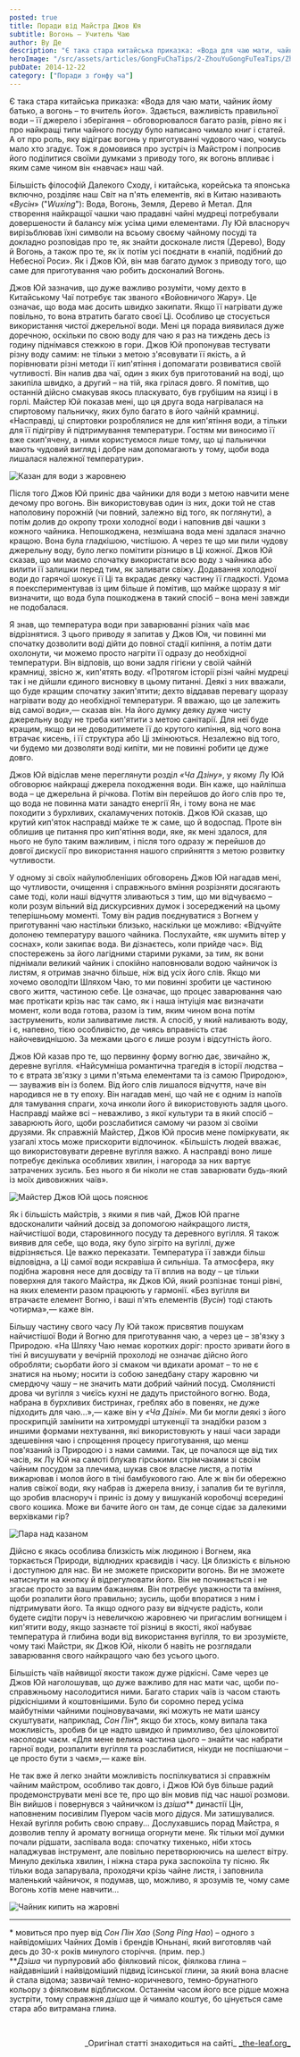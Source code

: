 ```yaml
---
posted: true
title: Поради від Майстра Джов Юя
subtitle: Вогонь – Учитель Чаю
author: Ву Де
description: "Є така стара китайська приказка: «Вода для чаю мати, чайник йому батько, а вогонь – то вчитель його»."
heroImage: "/src/assets/articles/GongFuChaTips/2-ZhouYuGongFuTeaTips/ZhouYu1.jpg"
pubDate: 2014-12-22
category: ["Поради з ґонфу ча"]
---
```



Є така стара китайська приказка: «Вода для чаю мати, чайник йому батько, а вогонь – то вчитель його». Здається, важливість правильної води – її джерело і зберігання – обговорювалося багато разів, рівно як і про найкращі типи чайного посуду було написано чимало книг і статей. А от про роль, яку відіграє вогонь у приготуванні чудового чаю, чомусь мало хто згадує. Тож я домовився про зустріч із Майстром і попросив його поділитися своїми думками з приводу того, як вогонь впливає і яким саме чином він «навчає» наш чай.

Більшість філософій Далекого Сходу, і китайська, корейська та японська включно, розділяє наш Світ на п'ять елементів, які в Китаю називають «_Вусін_» ("_Wuxing_"): Вода, Вогонь, Земля, Дерево й Метал. Для створення найкращої чашки чаю прадавні чайні мудреці потребували довершености й балансу між усіма цими елементами. Лу Юй власноруч вирізьблював їхні символи на всьому своєму чайному посуді та докладно розповідав про те, як знайти досконале листя (Дерево), Воду й Вогонь, а також про те, як їх потім усі поєднати в «напій, подібний до Небесної Роси». Як і Джов Юй, він мав багато думок з приводу того, що саме для приготування чаю робить досконалий Вогонь.

Джов Юй зазначив, що дуже важливо розуміти, чому дехто в Китайському Чаї потребує так званого «Войовничого Жару». Це означає, що вода має досить швидко закипати. Якщо її нагрівати дуже повільно, то вона втратить багато своєї Ці. Особливо це стосується використання чистої джерельної води. Мені ця порада виявилася дуже доречною, оскільки по свою воду для чаю я раз на тиждень десь із годину піднімався стежкою в гори. Джов Юй пропонував тестувати різну воду самим: не тільки з метою з'ясовувати її якість, а й порівнювати різні методи її кип'ятіння і допомагати розвиватися своїй чутливості. Він налив два чаї, один з яких був приготований на воді, що закипіла швидко, а другий – на тій, яка грілася довго. Я помітив, що останній дійсно смакував якось пласкувато, був грубішим на язиці і в горлі. Майстер Юй показав мені, що ця друга вода нагрівалася на спиртовому пальничку, яких було багато в його чайній крамниці. «Насправді, ці спиртовки розроблялися не для кип'ятіння води, а тільки для її підігріву й підтримування температури. Гостям ми виносимо її вже скип'ячену, а ними користуємося лише тому, що ці пальнички мають чудовий вигляд і добре нам допомагають у тому, щоби вода лишалася належної температури».

<img class="float-left" src={Image1.src} alt="Казан для води з жаровнею" />

Після того Джов Юй приніс два чайники для води з метою навчити мене дечому про вогонь. Він використовував один із них, доки той не став наполовину порожній (чи повний, залежно від того, як поглянути), а потім долив до окропу трохи холодної води і наповнив дві чашки з кожного чайника. Непошкоджена, незмішана вода мені здалася значно кращою. Вона була гладкішою, чистішою. А через те що ми пили чудову джерельну воду, було легко помітити різницю в Ці кожної. Джов Юй сказав, що ми маємо спочатку використати всю воду з чайника або вилити її залишки перед тим, як заливати свіжу. Додавання холодної води до гарячої шокує її Ці та вкрадає деяку частину її гладкості. Удома я поекспериментував із цим більше й помітив, що майже щоразу я міг визначити, що вода була пошкоджена в такий спосіб – вона мені завжди не подобалася.

Я знав, що температура води при заварюванні різних чаїв має відрізнятися. З цього приводу я запитав у Джов Юя, чи повинні ми спочатку дозволити воді дійти до повної стадії кипіння, а потім дати охолонути, чи можемо просто нагріти її одразу до необхідної температури. Він відповів, що вони задля гігієни у своїй чайній крамниці, звісно ж, кип'ятять воду. «Протягом історії різні чайні мудреці так і не дійшли єдиного висновку в цьому питанні. Деякі з них вважали, що буде кращим спочатку закип'ятити; дехто віддавав перевагу щоразу нагрівати воду до необхідної температури. Я вважаю, що це залежить від самої води»,— сказав він. На його думку деяку дуже чисту джерельну воду не треба кип'ятити з метою санітарії. Для неї буде кращим, якщо ви не доводитимете її до крутого кипіння, від чого вона втрачає кисень, і її структура або Ці змінюються. Незалежно від того, чи будемо ми дозволяти воді кипіти, ми не повинні робити це дуже довго.

Джов Юй відіслав мене переглянути розділ _«Ча Дзіну»_, у якому Лу Юй обговорює найкращі джерела походження води. Він каже, що найліпша вода – це джерельна й річкова. Потім він перейшов до його слів про те, що вода не повинна мати занадто енергії Ян, і тому вона не має походити з бурхливих, скаламучених потоків. Джов Юй сказав, що крутий кип'яток насправді майже те ж саме, що й водоспад. Проте він облишив це питання про кип'ятіння води, яке, як мені здалося, для нього не було таким важливим, і після того одразу ж перейшов до довгої дискусії про використання нашого сприйняття з метою розвитку чутливости.

У одному зі своїх найулюбленіших обговорень Джов Юй нагадав мені, що чутливости, очищення і справжнього вміння розрізняти досягають саме тоді, коли наші відчуття зливаються з тим, що ми відчуваємо – коли розум вільний від дискурсивних думок і зосереджений на цьому теперішньому моменті. Тому він радив поєднуватися з Вогнем у приготуванні чаю настільки близько, наскільки це можливо: «Відчуйте долонею температуру вашого чайника. Послухайте, «як шумить вітер у соснах», коли закипає вода. Ви дізнаєтесь, коли прийде час». Від спостережень за його лагідними старими руками, за тим, як вони піднімали великий чайник і спокійно наповнювали водою чайничок із листям, я отримав значно більше, ніж від усіх його слів. Якщо ми хочемо оволодіти Шляхом Чаю, то ми повинні зробити це частиною свого життя, частиною себе. Це означає, що процес заварювання чаю має протікати крізь нас так само, як і наша інтуіція має визначати момент, коли вода готова, разом із тим, яким чином вона потім заструменить, коли заливатиме листя. А спосіб, у який наливають воду, і є, напевно, тією особливістю, де чиясь вправність стає найочевиднішою. За межами цього є лише розум і відсутність його.

Джов Юй казав про те, що первинну форму вогню дає, звичайно ж, деревне вугілля. «Найсумніша романтична трагедія в історії людства – то є втрата зв'язку з цими п'ятьма елементами та із самою Природою»,— зауважив він із болем. Від його слів лишалося відчуття, наче він народився не в ту епоху. Він нагадав мені, що чай не є одним із напоїв для тамування спраги, хоча инколи його й використовують задля цього. Насправді майже всі – неважливо, з якої культури та в який спосіб – заварюють його, щоби розслабитися самому чи разом зі своїми друзями. Як справжній Майстер, Джов Юй просив мене поміркувати, як узагалі хтось може прискорити відпочинок. «Більшість людей вважає, що використовувати деревне вугілля важко. А насправді воно лише потребує декілька особливих хвилин, і нагорода за них вартує затрачених зусиль. Без нього я би ніколи не став заварювати будь-який із моїх дивовижних чаїв».

<img class="align-center" src={Image2.src} alt="Майстер Джов Юй щось пояснює" />

Як і більшість майстрів, з якими я пив чай, Джов Юй прагне вдосконалити чайний досвід за допомогою найкращого листя, найчистішої води, старовинного посуду та деревного вугілля. Я також виявив для себе, що вода, яку було зігріто на вугіллі, дуже відрізняється. Це важко переказати. Температура її завжди більш відповідна, а Ці самої води яскравіша й сильніша. Та атмосфера, яку подібна жаровня несе для досвіду та її вплив на воду – це тільки поверхня для такого Майстра, як Джов Юй, який розпізнає тонші рівні, на яких елементи разом працюють у гармонії. «Без вугілля ви втрачаєте елемент Вогню, і ваші п'ять елементів (_Вусін_) тоді стають чотирма»,— каже він.

Більшу частину свого часу Лу Юй також присвятив пошукам найчистішої Води й Вогню для приготування чаю, а через це – зв'язку з Природою. «На Шляху Чаю немає коротких доріг: просто зривати його в тіні й висушувати у вечірній прохолоді не означає дійсно його обробляти; сьорбати його зі смаком чи вдихати аромат – то не є знатися на ньому; носити із собою занедбану стару жаровню чи смердючу чашу – не значить мати добрий чайний посуд. Смолянисті дрова чи вугілля з чиєїсь кухні не дадуть пристойного вогню. Вода, набрана в бурхливих бистринах, греблях або в повенях, не дуже підходить для чаю...»,— каже він у _«Ча Дзіні»_. Ми би могли деякі з його проскрипцій замінити на хитромудрі штукенції та знадібки разом з иншими формами нехтування, які використовують у наші часи заради здешевіння чаю і спрощення процесу приготування, що менш пов'язаний із Природою і з нами самими. Так, це почалося ще від тих часів, як Лу Юй на самоті блукав гірськими стрімчаками зі своїм чайним посудом за плечима, шукав своє власне листя, а потім вижарював і молов його в тіні бамбукового гаю. Але ж він би обережно налив свіжої води, яку набрав із джерела внизу, і запалив би те вугілля, що зробив власноруч і приніс із дому у вишуканій коробочці всередині свого кошика. Може ви бачите його он там, де сонце сідає за далекими верхівками гір?

<img class="float-right" src={Image3.src} alt="Пара над казаном" />

Дійсно є якась особлива близкість між людиною і Вогнем, яка торкається Природи, відлюдних краєвидів і часу. Ця близкість є вільною і доступною для нас. Ви не зможете прискорити вогонь. Ви не зможете натиснути на кнопку й відрегулювати його. Він не починається і не згасає просто за вашим бажанням. Він потребує уважности та вміння, щоби розпалити його правильно; зусиль, щоби впоратися з ним і підтримувати його. Та якщо одного разу ви відчуєте радість, коли будете сидіти поруч із невеличкою жаровнею чи пригаслим вогнищем і кип'ятити воду, якщо зазнаєте тої різниці в якості, якої набуває температура й глибина води від використання вугілля, то ви зрозумієте, чому такі Майстри, як Джов Юй, ніколи б навіть не розглядали заварювання свого найкращого чаю без усього цього.

Більшість чаїв найвищої якости також дуже рідкісні. Саме через це Джов Юй наголошував, що дуже важливо для нас мати час, щоби по-справжньому насолодитися ними. Багато старих чаїв із часом стають рідкіснішими й коштовнішими. Було би соромно перед усіма майбутніми чайними поціновувачами, які можуть не мати шансу скуштувати, наприклад, _Сон Пін_&#42;, якщо би хтось, кому випала така можливість, зробив би це надто швидко й примхливо, без цілоковитої насолоди чаєм. «Для мене велика частина цього – знайти час набрати гарної води, розпалити вугілля та розслабитися, нікуди не поспішаючи – це просто бути з чаєм»,— каже він.

Не так вже й легко знайти можливість поспілкуватися зі справжнім чайним майстром, особливо так довго, і Джов Юй був більше радий продемонструвати мені все те, про що він мовив під час нашої розмови. Він вийшов і повернувся з чайничком із _дзіша_&#42;&#42; династії Цін, наповненим посивілим Пуером часів мого дідуся. Ми затишувалися. Нехай вугілля робить свою справу... Дослухавшись порад Майстра, я дозволив теплу й аромату вогнища огорнути мене. Як тільки мої думки почали рідшати, заспівала вода: спочатку тихенько, ніби хтось наладжував інструмент, але повільно перетворюючись на шелест вітру. Минуло декілька хвилин, і ніжна стара рука заспокоїла ту пісню. Як тільки вода запарувала, проходячи крізь чайне листя, і заповнила маленький чайничок, я подумав, що, можливо, я зрозумів те, чому саме Вогонь хотів мене навчити...

<img class="align-center" src={Image4.src} alt="Чайник кипить на жаровні" />

---

&#42; мовиться про пуер від _Сон Пін Хао_ (_Song Ping Hao_) – одного з найвідоміших Чайних Домів і брендів Юньнані, який виготовляв чай десь до 30-х років минулого сторіччя. (прим. пер.)   
&#42;&#42;_Дзіша_ чи пурпуровий або фіялковий пісок, фіялкова глина – найдавніший і найвідоміший підвид їсинської глини, за який вона власне й стала відома; зазвичай темно-коричневого, темно-брунатного кольору з фіялковим відблиском. Останнім часом його все рідше можна зустріти, тому справжня _дзіша_ ще й чимало коштує, бо цінується саме стара або витрамана глина.

<p>&nbsp;</p>

<p align="right" style="font-size: 0.9rem;">_Оригінал статті знаходиться на сайті_&nbsp;<a title="Листочок" href="http://the-leaf.org/The_Leaf/Home.html" target="_blank" rel="noopener">_the-leaf.org_</a></p>